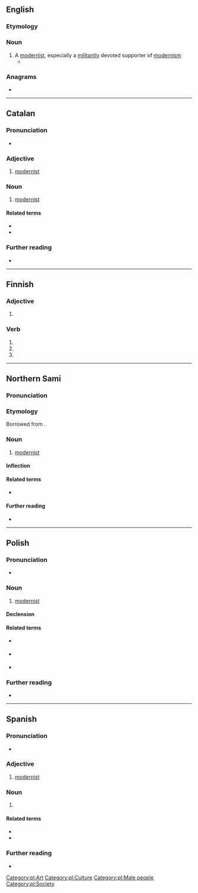 ==English==

===Etymology===
{{bor|en|es|modernista}}

===Noun===
{{en-noun}}

# A [[modernist]], especially a [[militantly]] devoted supporter of [[modernism]]
#* {{quote-journal|en|2009|January 11|Bono|Notes From the Chairman|New York Times|url=http://www.nytimes.com/2009/01/11/opinion/11bono.html
|passage=Francis Albert Sinatra, painter, '''modernista'''.}}

===Anagrams===
* {{anagrams|en|a=adeimnorst|matronised|tarsonemid}}

----

==Catalan==

===Pronunciation===
* {{ca-IPA}}

===Adjective===
{{ca-adj|mf}}

# [[modernist]]

===Noun===
{{ca-noun|mf}}

# [[modernist]]

====Related terms====
* {{l|ca|modern}}
* {{l|ca|modernisme}}

===Further reading===
* {{R:IEC2}}

----

==Finnish==

===Adjective===
{{head|fi|adjective form}}

# {{fi-form of|moderni|case=elative|pl=singular}}

===Verb===
{{head|fi|verb form}}

# {{fi-form of|modernistaa|mood=indicative|tense=present connegative}}
# {{fi-form of|modernistaa|pr=second-person|pl=singular|mood=imperative|tense=present}}
# {{fi-form of|modernistaa|pr=second-person|pl=singular|mood=imperative|tense=present connegative}}

----

==Northern Sami==

===Pronunciation===
{{rfp|se}}

===Etymology===
Borrowed from {{bor|se|no|modernist}}.

===Noun===
{{se-noun}}

# [[modernist]]

====Inflection====
{{se-infl-noun-even|modernista}}

====Related terms====
* {{l|se|modernisma}}

====Further reading====
* {{R:Álgu|}}

----

==Polish==

===Pronunciation===
* {{pl-IPA}}

===Noun===
{{pl-noun|m-pr|f=modernistka}}

# [[modernist]]

====Declension====
{{pl-decl-noun-m-pr}}

====Related terms====
* {{q|noun}} {{l|pl|modernizm}}
* {{q|adjective}} {{l|pl|modernistyczny}}
* {{q|adverb}} {{l|pl|modernistycznie}}

===Further reading===
* {{R:PWN}}

[[Category:pl:Art]]
[[Category:pl:Culture]]
[[Category:pl:Male people]]
[[Category:pl:Society]]

----

==Spanish==

===Pronunciation===
* {{es-IPA}}

===Adjective===
{{es-adj}}

# [[modernist]]

===Noun===
{{es-noun|mf}}

# {{l|en|modernist}}

====Related terms====
* {{l|es|modernismo}}
* {{l|es|moderno}}

===Further reading===
* {{R:DRAE 2001}}
